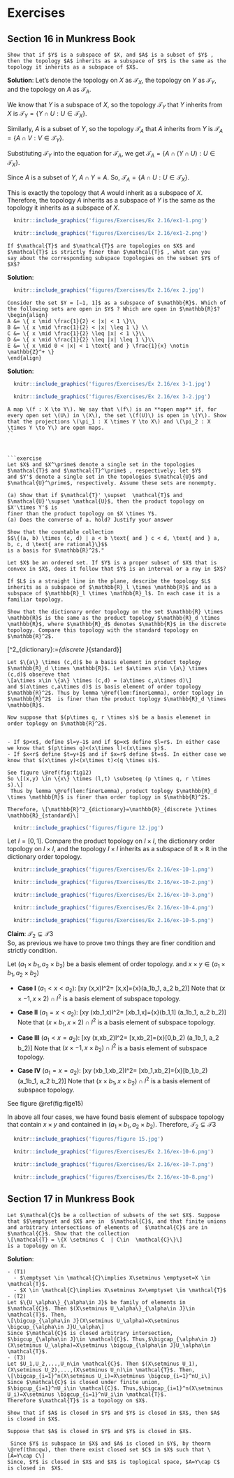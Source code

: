 # Exercises
## Section 16 in Munkress Book

```exercise
Show that if $Y$ is a subspace of $X, and $A$ is a subset of $Y$ , then the topology $A$ inherits as a subspace of $Y$ is the same as the topology it inherits as a subspace of $X$.
```
**Solution**: 
Let's denote the topology on $X$ as $\mathcal{T}_X$, the topology on $Y$ as $\mathcal{T}_Y$, and the topology on $A$ as $\mathcal{T}_A$. 

We know that $Y$ is a subspace of $X$, so the topology $\mathcal{T}_Y$ that $Y$ inherits from $X$ is $\mathcal{T}_Y = \{ Y \cap U : U \in \mathcal{T}_X \}$.

Similarly, $A$ is a subset of $Y$, so the topology $\mathcal{T}_A$ that $A$ inherits from $Y$ is $\mathcal{T}_A = \{ A \cap V : V \in \mathcal{T}_Y \}$.

Substituting $\mathcal{T}_Y$ into the equation for $\mathcal{T}_A$, we get $\mathcal{T}_A = \{ A \cap (Y \cap U) : U \in \mathcal{T}_X \}$.

Since $A$ is a subset of $Y$, $A \cap Y = A$. So, $\mathcal{T}_A = \{ A \cap U : U \in \mathcal{T}_X \}$.

This is exactly the topology that $A$ would inherit as a subspace of $X$. Therefore, the topology $A$ inherits as a subspace of $Y$ is the same as the topology it inherits as a subspace of $X$.

```r
  knitr::include_graphics('figures/Exercises/Ex 2.16/ex1-1.png') 
```

```r
  knitr::include_graphics('figures/Exercises/Ex 2.16/ex1-2.png') 
```

```exercise
If $\mathcal{T}$ and $\mathcal{T}$ are topologies on $X$ and $\mathcal{T}$ is strictly finer than $\mathcal{T}$ , what can you
say about the corresponding subspace topologies on the subset $Y$ of $X$?
```
**Solution**:
```r
  knitr::include_graphics('figures/Exercises/Ex 2.16/ex 2.jpg') 
```

```exercise
Consider the set $Y = [−1, 1]$ as a subspace of $\mathbb{R}$. Which of the following sets are open in $Y$ ? Which are open in $\mathbb{R}$?
\begin{align}
A &= \{ x \mid \frac{1}{2} < |x| < 1 \}\\ 
B &= \{ x \mid \frac{1}{2} < |x| \leq 1 \} \\
C &= \{ x \mid \frac{1}{2} \leq |x| < 1 \}\\
D &= \{ x \mid \frac{1}{2} \leq |x| \leq 1 \}\\
E &= \{ x \mid 0 < |x| < 1 \text{ and } \frac{1}{x} \notin \mathbb{Z}^+ \}
\end{align}
```

**Solution**:
```r
  knitr::include_graphics('figures/Exercises/Ex 2.16/ex 3-1.jpg') 
```

```r
  knitr::include_graphics('figures/Exercises/Ex 2.16/ex 3-2.jpg') 
```

```exercise
A map \(f : X \to Y\). We say that \(f\) is an **open map** if, for every open set \(U\) in \(X\), the set \(f(U)\) is open in \(Y\). Show that the projections \(\pi_1 : X \times Y \to X\) and \(\pi_2 : X \times Y \to Y\) are open maps.
``



```exercise
Let $X$ and $X^\prime$ denote a single set in the topologies $\mathcal{T}$ and $\mathcal{T}^\prime$ , respectively; let $Y$
and $Y'$ denote a single set in the topologies $\mathcal{U}$ and $\mathcal{U}^\prime$, respectively. Assume these sets are nonempty.

(a) Show that if $\mathcal{T}' \supset  \mathcal{T}$ and $\mathcal{U}'\supset \mathcal{U}$, then the product topology on $X'\times Y'$ is
finer than the product topology on $X \times Y$.
(a) Does the converse of a. hold? Justify your answer
```
```exercise
Show that the countable collection 
$$\{(a, b) \times (c, d) | a < b \text{ and } c < d, \text{ and } a, b, c, d \text{ are rational}\}$$
is a basis for $\mathbb{R}^2$."
```

```exercise

Let $X$ be an ordered set. If $Y$ is a proper subset of $X$ that is convex in $X$, does it follow that $Y$ is an interval or a ray in $X$?
```

```exercise
If $L$ is a straight line in the plane, describe the topology $L$ inherits as a subspace of $\mathbb{R}_l \times \mathbb{R}$ and as a subspace of $\mathbb{R}_l \times \mathbb{R}_l$. In each case it is a familiar topology.
```

```exercise
Show that the dictionary order topology on the set $\mathbb{R} \times \mathbb{R}$ is the same as the product topology $\mathbb{R}_d \times \mathbb{R}$, where $\mathbb{R}_d$ denotes $\mathbb{R}$ in the discrete topology. Compare this topology with the standard topology on $\mathbb{R}^2$.
```

\[\mathbb{R}^2_{dictionary}:=\mathbb{R}_{discrete }\times \mathbb{R}_{standard}\]

```proof
Let $\{a\} \times (c,d)$ be a basis element in product toplogy $\mathbb{R}_d \times \mathbb{R}$. Let $a\times x\in \{a\} \times (c,d)$ obsereve that 
\[a\times x\in \{a\} \times (c,d) = (a\times c,a\times d)\]
and $(a\times c,a\times d)$ is basis element of order topology $\mathbb{R}^2$. Thus by lemma \@ref(lem:finerLemma), order toplogy in $\mathbb{R}^2$  is finer than the product toplogy $\mathbb{R}_d \times \mathbb{R}$.

Now suppose that $(p\times q, r \times s)$ be a basis elemenet in order toplogy on $\mathbb{R}^2$. 


- If $p<x$, define $l=y−1$ and if $p=x$ define $l=r$. In either case we know that $(p\times q)<(x\times l)<(x\times y)$. 
- If $x<r$ define $t=y+1$ and if $x=r$ define $t=s$. In either case we know that $(x\times y)<(x\times t)<(q \times s)$. 

See figure \@ref(fig:fig12)
So \[(x,y) \in \{x\} \times (l,t) \subseteq (p \times q, r \times s).\] 
 Thus by lemma \@ref(lem:finerLemma), product toplogy $\mathbb{R}_d \times \mathbb{R}$ is finer than order toplogy in $\mathbb{R}^2$.                   

Therefore, \[\mathbb{R}^2_{dictionary}=\mathbb{R}_{discrete }\times \mathbb{R}_{standard}\]
```

```r
  knitr::include_graphics('figures/figure 12.jpg') 
```

Let $I = [0, 1]$. Compare the product topology on $I \times I$, the dictionary order topology on $I \times I$, and the topology $I \times I$ inherits as a subspace of $\mathbb{R} \times \mathbb{R}$ in the dictionary order topology.

```r
  knitr::include_graphics('figures/Exercises/Ex 2.16/ex-10-1.png') 
```
```r
  knitr::include_graphics('figures/Exercises/Ex 2.16/ex-10-2.png') 
```
```r
  knitr::include_graphics('figures/Exercises/Ex 2.16/ex-10-3.png') 
```
```r
  knitr::include_graphics('figures/Exercises/Ex 2.16/ex-10-4.png') 
```
```r
  knitr::include_graphics('figures/Exercises/Ex 2.16/ex-10-5.png') 
```

**Claim**: $\mathcal{T_2}\subsetneq\mathcal{T3}$\
So, as previous we have to prove two things they are finer condition and strictly condition.

Let $(a_1\times b_1, a_2 \times b_2)$ be a basis element of order topology. and $x\times y \in (a_1\times b_1, a_2 \times b_2)$

- **Case I** $(a_1<x<a_2)$: 
\[x\times y \in (x\times-1,x\times 2)\cap I^2= [x\times 0,x\times 1]=\{x\}\times [0,1] \subset (a_1\times b_1, a_2 \times b_2)\]
Note that $(x\times -1,x\times 2)\cap I^2$ is a basis element of subspace topology. 

- **Case II** $(a_1=x<a_2)$: 
\[x\times y \in (x\times b_1,x\times 2)\cap I^2= [x\times b_1,x\times 1]=\{x\}\times (b_1,1] \subset (a_1\times b_1, a_2 \times b_2)\]
Note that $(x\times b_1,x\times 2)\cap I^2$ is a basis element of subspace topology. 

- **Case III** $(a_1<x=a_2)$: 
\[x\times y \in (x\times -1,x\times b_2)\cap I^2= [x\times 0,x\times b_2]=\{x\}\times [0,b_2) \subset (a_1\times b_1, a_2 \times b_2)\]
Note that $(x\times -1,x\times b_2)\cap I^2$ is a basis element of subspace topology. 
  
- **Case IV** $(a_1=x=a_2)$: 
\[x\times y \in (x\times b_1,x\times b_2)\cap I^2= [x\times b_1,x\times b_2]=\{x\}\times [b_1,b_2) \subset (a_1\times b_1, a_2 \times b_2)\]
Note that $(x\times b_1,x\times b_2)\cap I^2$ is a basis element of subspace topology.

See figure \@ref(fig:fige15)
  
In above all four cases, we have found basis element of subspace topology that contain $x\times y$ and contained in $(a_1\times b_1, a_2 \times b_2)$. Therefore,  $\mathcal{T_2}\subsetneq\mathcal{T3}$


```r
  knitr::include_graphics('figures/figure 15.jpg') 
```

```r
  knitr::include_graphics('figures/Exercises/Ex 2.16/ex-10-6.png') 
```
```r
  knitr::include_graphics('figures/Exercises/Ex 2.16/ex-10-7.png') 
```
```r
  knitr::include_graphics('figures/Exercises/Ex 2.16/ex-10-8.png') 
```


## Section 17 in Munkress Book

```exercise
Let $\mathcal{C}$ be a collection of subsets of the set $X$. Suppose that $$\emptyset and $X$ are in  $\mathcal{C}$, and that finite unions and arbitrary intersections of elements of  $\mathcal{C}$ are in  $\mathcal{C}$. Show that the collection
\[\mathcal{T} = \{X \setminus C  | C\in  \mathcal{C}\}\]
is a topology on X.
```

**Solution**:

```proof
- (T1)
  - $\emptyset \in \mathcal{C}\implies X\setminus \emptyset=X \in \mathcal{T}$.
  - $X \in \mathcal{C}\implies X\setminus X=\emptyset \in \mathcal{T}$
- (T2)
Let $\{U_\alpha\}_{\alpha\in J}$ be family of elements in $\mathcal{C}$. Then $(X\setminus U_\alpha\}_{\alpha\in J}\in \mathcal{T}$. Then,
\[\bigcup_{\alpha\in J}(X\setminus U_\alpha)=X\setminus \bigcup_{\alpha\in J}U_\alpha\]
Since $\mathcal{C}$ is closed arbitrary intersection, $\bigcup_{\alpha\in J}\in \mathcal{C}$. Thus,$\bigcap_{\alpha\in J}(X\setminus U_\alpha)=X\setminus \bigcup_{\alpha\in J}U_\alpha\in \mathcal{T}$.
- (T3)
Let $U_1,U_2,...,U_n\in \mathcal{C}$. Then $(X\setminus U_1),(X\setminus U_2),...,(X\setminus U_n)\in \mathcal{T}$. Then,
\[\bigcap_{i=1}^n(X\setminus U_i)=X\setminus \bigcup_{i=1}^nU_i\]
Since $\mathcal{C}$ is closed under finite union, $\bigcup_{i=1}^nU_i\in \mathcal{C}$. Thus,$\bigcap_{i=1}^n(X\setminus U_i)=X\setminus \bigcup_{i=1}^nU_i\in \mathcal{T}$.
Therefore $\mathcal{T}$ is a topology on $X$.
```

```exercise
Show that if $A$ is closed in $Y$ and $Y$ is closed in $X$, then $A$ is closed in $X$.
```

```proof
Suppose that $A$ is closed in $Y$ and $Y$ is closed in $X$.
```

```proof
 Since $Y$ is subspace in $X$ and $A$ is closed in $Y$, by theorm \@ref(thm:qw), then there exist closed set $C$ in $X$ such that \[A=Y\cap C\]
Since, $Y$ is closed in $X$ and $X$ is toplogical space, $A=Y\cap C$ is closed in  $X$. 
```